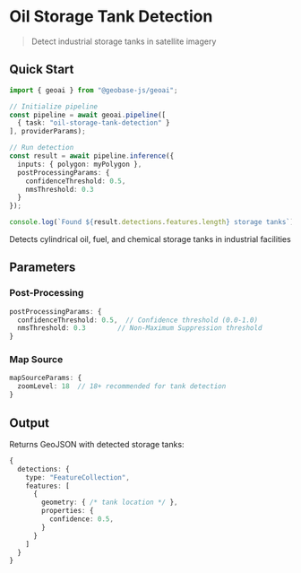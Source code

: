 
# Oil Storage Tank Detection
> Detect industrial storage tanks in satellite imagery

<VideoEmbed 
  src="https://geobase-docs.s3.amazonaws.com/geobase-ai-assets/oil-storage-tank-detection.mp4"
  title="Oil Storage Tank Detection Demo"
/>

## Quick Start

```typescript
import { geoai } from "@geobase-js/geoai";

// Initialize pipeline
const pipeline = await geoai.pipeline([
  { task: "oil-storage-tank-detection" }
], providerParams);

// Run detection
const result = await pipeline.inference({
  inputs: { polygon: myPolygon },
  postProcessingParams: { 
    confidenceThreshold: 0.5,
    nmsThreshold: 0.3
  }
});

console.log(`Found ${result.detections.features.length} storage tanks`);
```

<Callout type="info" emoji="🛢️">
  Detects cylindrical oil, fuel, and chemical storage tanks in industrial facilities
</Callout>

## Parameters

### Post-Processing
```typescript
postProcessingParams: {
  confidenceThreshold: 0.5,  // Confidence threshold (0.0-1.0)
  nmsThreshold: 0.3        // Non-Maximum Suppression threshold
}
```

### Map Source
```typescript
mapSourceParams: {
  zoomLevel: 18  // 18+ recommended for tank detection
}
```
## Output

Returns GeoJSON with detected storage tanks:

```typescript
{
  detections: {
    type: "FeatureCollection",
    features: [
      {
        geometry: { /* tank location */ },
        properties: {
          confidence: 0.5,
        }
      }
    ]
  }
}
```